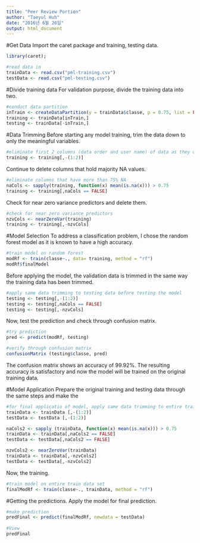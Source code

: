 ---
title: "Peer Review Portion"
author: "Taeyul Huh"
date: "2016년 6월 26일"
output: html_document
---
#Get Data 
Import the caret package and training, testing data. 
```{r}
library(caret); 

#read data in
trainData <- read.csv("pml-training.csv")
testData <- read.csv("pml-testing.csv")

```


#Divide training data
For validation purpose, divide the training data into two. 
```{R}
#conduct data partition 
inTrain <- createDataPartition(y = trainData$classe, p = 0.75, list = FALSE)
training <- trainData[inTrain,]
testing <- trainData[-inTrain,]
```

#Data Trimming
Before starting any model training, trim the data down to only the meaningful variables. 
```{R}
#eliminate first 2 columns (data order and user name) of data as they don't contribute to the predictions
training <- training[,-(1:2)]
```

Continue to delete columns that hold majority NA values. 
```{r}
#eliminate columns that have more than 75% NA 
naCols <- sapply(training, function(x) mean(is.na(x))) > 0.75
training <- training[,naCols == FALSE]
```

Check for near zero variance predictors and delete them. 
```{R}
#check for near zero variance predictors
nzvCols <- nearZeroVar(training)
training <- training[,-nzvCols]
```

#Model Selection
To address a classification problem, I chose the random forest model as it is known to have a high accuracy. 

```{R}
#train model on random forest
modRf <- train(classe~., data= training, method = "rf")
modRf$finalModel
```

Before applying the model, the validation data is trimmed in the same way the training data has been trimmed. 
```{r}
#apply same data trimming to testing data before testing the model
testing <- testing[,-(1:2)]
testing <- testing[,naCols == FALSE]
testing <- testing[,-nzvCols]
```

Now, test the prediction and check through confusion matrix. 
```{r}
#try prediction
pred <- predict(modRf, testing)

#verify through confusion matrix
confusionMatrix (testing$classe, pred)
```

The confusion matrix shows an accuracy of 99.92%. The resulting accuracy is satisfactory and now the model will be trained on the original training data. 

#Model Application
Prepare the original training and testing data through the same steps and
make the 
```{r}
#for final applicatio of model, apply same data trimming to entire train and test dataset
trainData <- trainData [,-(1:2)]
testData <- testData [,-(1:2)]

naCols2 <- sapply (trainData, function(x) mean(is.na(x))) > 0.75
trainData <- trainData[,naCols2 == FALSE]
testData <- testData[,naCols2 == FALSE]

nzvCols2 <- nearZeroVar(trainData)
trainData <- trainData[,-nzvCols2]
testData <- testData[,-nzvCols2]
```

Now, the training. 

```{r}
#train model on entire train data set
finalModRf <- train(classe~., trainData, method = "rf")

```

#Getting the predictions.
Apply the model for final prediction. 
```{r}
#make prediction
predFinal <- predict(finalModRf, newdata = testData)
 
#View
predFinal
```

